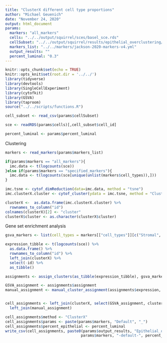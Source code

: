 ```yaml
---
title: "ClusterX different cell type proportions"
author: "Michael Geuenich"
date: "November 24, 2020"
output: html_document
params:
  markers: "all_markers"
  cells: "../../output/squirrel/sces/basel_sce.rds"
  cellSubset: "../../output/squirrel/results/epithelial_overclustering/luminal-0.3.csv" 
  markers_list: "../../markers/jackson-2020-markers-v4.yml"
  output_results: ""
  percent_luminal: "0.3"
---
```


```r
knitr::opts_chunk$set(echo = TRUE)
knitr::opts_knit$set(root.dir = '../../')
library(tidyverse)
library(devtools)
library(SingleCellExperiment)
library(cytofkit)
library(GSVA)
library(taproom)
source("../../scripts/functions.R")
```


```r
cell_subset <- read_csv(params$cellSubset)

sce <- readRDS(params$cells)[,cell_subset$cell_id]

percent_luminal <- params$percent_luminal
```


Clustering
```r
markers <- read_markers(params$markers_list)

if(params$markers == "all_markers"){
  imc.data <- t(logcounts(sce))
}else if(params$markers == "specified_markers"){  
  imc.data <- t(logcounts(sce[unique(unlist(markers$cell_types)),]))
}

imc.tsne <- cytof_dimReduction(data=imc.data, method = "tsne")
imc.clusterX.cluster <- cytof_cluster(ydata = imc.tsne, method = "ClusterX")

clusterX <-  as.data.frame(imc.clusterX.cluster) %>% 
  rownames_to_column("id")
colnames(clusterX)[2] <- "cluster"
clusterX$cluster <- as.character(clusterX$cluster)
```

Gene set enrichment analysis
```r
gsva_markers <- list(cell_types = markers[["cell_types"]][c("Stromal", "T cells", "Epithelial (luminal)", "Macrophage")], cell_states = "")

expression_tibble <- t(logcounts(sce)) %>% 
  as.data.frame() %>% 
  rownames_to_column("id") %>% 
  left_join(clusterX) %>% 
  select(-id) %>% 
  as_tibble()

assignments <- assign_clusters(as_tibble(expression_tibble), gsva_markers)

GSVA_assignment <- assignments$assignment
manual_assignment <- manual_cluster_assignment(assignments$expression, markers)


cell_assignments <- left_join(clusterX, select(GSVA_assignment, cluster, GSVA_cell_type)) %>% 
  left_join(manual_assignment)
```



```r
cell_assignments$method <- "ClusterX"
cell_assignments$params <- paste(params$markers, "Default", "_")
cell_assignments$percent_epithelial <- percent_luminal
write_csv(cell_assignments, paste0(params$output_results, "Epithelial_overclustering_ClusterX_clusters-",
                                  params$markers, "-default-", percent_luminal, ".csv"))
```